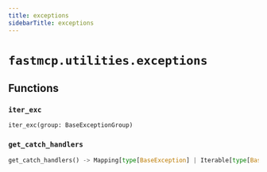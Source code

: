 ```yaml
---
title: exceptions
sidebarTitle: exceptions
---
```


# `fastmcp.utilities.exceptions`

## Functions

### `iter_exc` <sup><a href="https://github.com/jlowin/fastmcp/blob/main/src/fastmcp/utilities/exceptions.py#L12"><Icon icon="github" class="size-4" /></a></sup>

```python
iter_exc(group: BaseExceptionGroup)
```

### `get_catch_handlers` <sup><a href="https://github.com/jlowin/fastmcp/blob/main/src/fastmcp/utilities/exceptions.py#L42"><Icon icon="github" class="size-4" /></a></sup>

```python
get_catch_handlers() -> Mapping[type[BaseException] | Iterable[type[BaseException]], Callable[[BaseExceptionGroup[Any]], Any]]
```

